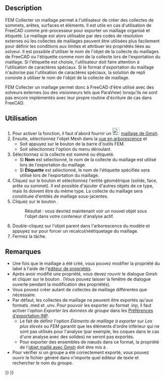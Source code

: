 <languages/>

{{Docnav/fr
|[[FEM_MeshRegion/fr|Mailler plus finement]]
|[[FEM_CreateElementsSet/fr|Effacer des éléments]]
|[[FEM_Workbench/fr|Atelier FEM]]
|IconL=FEM_MeshRegion.svg
|IconR=FEM_CreateElementsSet.svg
|IconC=Workbench_FEM.svg
}}

{{GuiCommand/fr
|Name=FEM MeshGroup
|Name/fr=FEM Collecter un maillage
|MenuLocation=Maillage → Collecter un maillage
|Workbenches=[[FEM_Workbench/fr|FEM]]
|SeeAlso=[[FEM_tutorial/fr|FEM Tutoriel]]
}}

==Description==

FEM Collecter un maillage permet à l'utilisateur de créer des collectes de sommets, arêtes, surfaces et éléments. Il est utile en cas d'utilisation de FreeCAD comme pré-processeur pour exporter un maillage organisé et étiqueté. Le maillage est alors utilisable par des codes de résolution externes où les collectes de maillages peuvent être utilisées plus facilement pour définir les conditions aux limites et attribuer les propriétés liées au solveur. Il est possible d'utiliser le nom de l'objet de la collecte du maillages de FreeCAD ou l'étiquette comme nom de la collecte lors de l'exportation du maillage. Si l'étiquette est choisie, l'utilisateur doit faire attention à l'utilisation de caractères spéciaux. Si le format d'exportation du maillage n'autorise pas l'utilisation de caractères spéciaux, la solution de repli consiste à utiliser le nom de l'objet de la collecte de maillage.

FEM Collecter un maillage permet donc à FreeCAD d'être utilisé avec des solveurs externes (ou des visionneurs tels que ParaView) lorsqu'ils ne sont pas encore implémentés avec leur propre routine d'écriture de cas dans FreeCAD.

<span id="Usage"></span>
==Utilisation==

# Pour activer la fonction, il faut d'abord fournir un [[Image:FEM_MeshGmshFromShape.svg|24px]] [[FEM_MeshGmshFromShape/fr|maillage de Gmsh]].
# Ensuite, sélectionnez l'objet Mesh dans la [[Tree_view/fr|vue en arborescence]] et
#* Soit appuyez sur le bouton {{Button|[[Image:FEM_MeshGroup.svg|24px]] [[FEM_MeshGroup/fr|Collecter un maillage]]}} de la barre d'outils FEM.
#* Soit sélectionnez l'option {{MenuCommand|Maillage → [[Image:FEM_MeshGroup.svg|24px]] Collecter un maillage}} du menu déroulant.
# Sélectionnez si la collecte est nommé ou étiqueté.
#*Si '''Nom''' est sélectionné, le nom de la collecte du maillage est utilisé lors de l'exportation du maillage.
#*Si '''Étiquette''' est sélectionné, le nom de l'étiquette spécifiée sera utilisé lors de l'exportation du maillage.
# Cliquez sur le bouton {{Button|Ajouter}} et sélectionnez l'entité géométrique (solide, face, arête ou sommet). Il est possible d'ajouter d'autres objets de ce type, mais ils doivent être du même type. La collecte du maillage sera constituée d'entités de maillage sous-jacentes.
# Cliquez sur le bouton {{Button|OK}}.
#: Résultat : vous devriez maintenant voir un nouvel objet {{incode|FEMMeshGroup}} sous l'objet {{incode|FEMMeshGMSH}} dans votre conteneur d'analyse actif.
# Double-cliquez sur l'objet parent {{incode|FEMMeshGMSH}} dans l'arborescence du modèle et appuyez sur {{Button|Appliquer}} pour forcer un recalcul/réétiquetage du maillage.
# Fermez la tâche.

<span id="Notes"></span>
==Remarques==

* Une fois que le maillage a été créé, vous pouvez modifier la propriété du label à l'aide de l'[[Property_editor/fr|éditeur de propriétés]].
* Après avoir modifié une propriété, vous devez rouvrir le dialogue Gmsh et cliquer sur le bouton {{Button|Appliquer}}. (Vous pouvez laisser la fenêtre de dialogue ouverte pendant la modification des propriétés).
* Vous pouvez créer autant de collectes de maillage différentes que nécessaire.
* Par défaut, les collectes de maillage ne peuvent être exportés qu'aux formats .med et .unv. Pour pouvoir les exporter au format .inp, il faut activer l'option ''Exporter les données de groupe'' dans les [[Import_Export_Preferences/fr#INP|Préférences d'exportation INP]].
** Le fait de définir l'option ''Éléments de maillage à exporter'' sur ''Les plus élevés'' ou ''FEM'' garantit que les éléments d'ordre inférieur qui ne sont pas utilisés pour l'analyse (par exemple, les coques dans le cas d'une analyse avec des solides) ne seront pas exportés.
** Pour exporter des ensembles de nœuds dans ce format, la propriété {{PropertyData|Groups Of Nodes}} de l'[[FEM_MeshGmshFromShape/fr|objet maillé avec Gmsh]] doit être mis à {{true}}.
* Pour vérifier si un groupe a été correctement exporté, vous pouvez ouvrir le fichier généré dans n'importe quel éditeur de texte et rechercher le nom du groupe.

{{Docnav/fr
|[[FEM_MeshRegion/fr|Mailler plus finement]]
|[[FEM_CreateElementsSet/fr|Effacer des éléments]]
|[[FEM_Workbench/fr|Atelier FEM]]
|IconL=FEM_MeshRegion.svg
|IconR=FEM_CreateElementsSet.svg
|IconC=Workbench_FEM.svg
}}

{{FEM_Tools_navi{{#translation:}}}}
{{Userdocnavi{{#translation:}}}}